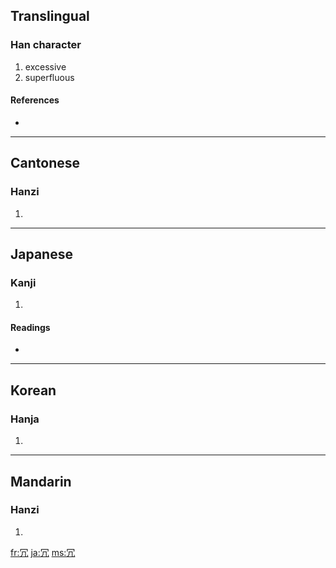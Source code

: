 {{see|宂}}
==Translingual==

===Han character===
{{Han char|rn=14|rad=冖|as=02|sn=4|four=3721<sub>7</sub>|canj=月竹弓 (BHN), X月竹弓 (XBHN)}}

# excessive
# superfluous

====References====
* {{Han ref|kx=0130.130|dkj=01566|dj=0292.130|hdz=10302.160|uh=5197|ud=20887|bh=A4BE|bd=42174}}

----

==Cantonese==

===Hanzi===
{{yue-hanzi|jyut=|y=yung2}}

# {{defn|Cantonese}}

----

==Japanese==

===Kanji===
{{ja-kanji|grade=c|rs=冖02}}

# {{defn|Japanese}}

====Readings====
* {{ja-readings|on=[[じょう]] (jō)|kun=[[むだ]] (muda)}}

----

==Korean==

===Hanja===
{{ko-hanja|hangeul=용|rv=yong|mr=yong}}

# {{defn|Korean}}

----

==Mandarin==

===Hanzi===
{{cmn-hanzi|pin=[[rǒng]] ([[rong3]])|wg=jung<sup>3</sup>}}

# {{defn|Mandarin}}

[[fr:冗]]
[[ja:冗]]
[[ms:冗]]